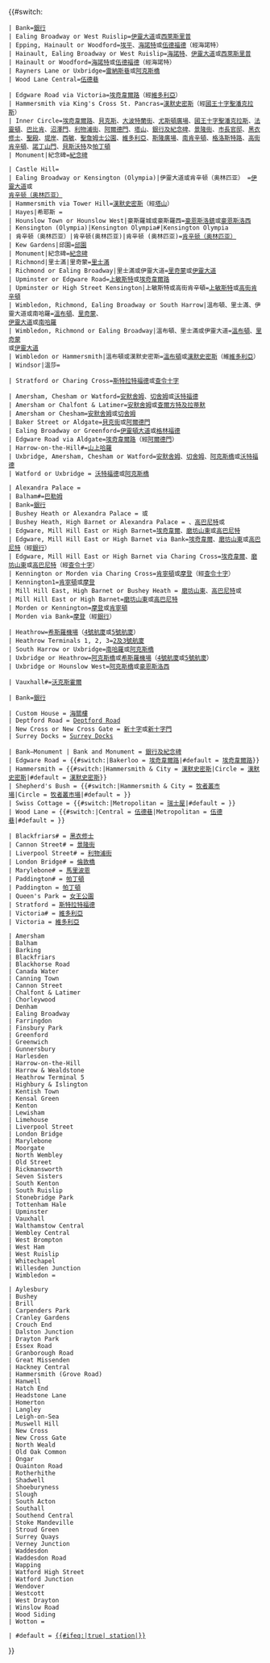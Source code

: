 {{#switch:{{{station}}}
<!-- 中央線 -->
 | Bank=[[銀行及紀念碑站|銀行]]
 | Ealing Broadway or West Ruislip=[[伊靈大道站|伊靈大道]]或[[西萊斯里普站|西萊斯里普]]
 | Epping, Hainault or Woodford=[[埃平站|埃平]]、[[海諾特站|海諾特]]或[[伍德福德站|伍德福德]]（經海諾特）
 | Hainault, Ealing Broadway or West Ruislip=[[海諾特站|海諾特]]、[[伊靈大道站|伊靈大道]]或[[西萊斯里普站|西萊斯里普]]
 | Hainault or Woodford=[[海諾特站|海諾特]]或[[伍德福德站|伍德福德]]（經海諾特）
 | Rayners Lane or Uxbridge=[[雷納斯巷站|雷納斯巷]]或[[阿克斯橋站|阿克斯橋]]
 | Wood Lane Central=[[伍德巷站|伍德巷]]

<!-- 環線 -->
 | Edgware Road via Victoria=[[埃奇韋爾路站 (環線、區域線和漢默史密斯及城市線)|埃奇韋爾路]]（經[[維多利亞車站 (倫敦)|維多利亞]]）
 | Hammersmith via King's Cross St. Pancras=[[漢默史密斯站 (漢默史密斯及城市線和環線)|漢默史密斯]]（經[[國王十字聖潘克拉斯站|國王十字聖潘克拉斯]]）
 | Inner Circle=[[埃奇韋爾路站 (環線、區域線和漢默史密斯及城市線)|埃奇韋爾路]]、[[貝克街站|貝克斯]]、[[大波特蘭街站|大波特蘭街]]、[[尤斯頓廣場站|尤斯頓廣場]]、[[國王十字聖潘克拉斯站|國王十字聖潘克拉斯]]、[[法靈頓站|法靈頓]]、[[巴比肯站|巴比肯]]、[[沼澤門站|沼澤門]]、[[利物浦街站|利物浦街]]、[[阿爾德門站|阿爾德門]]、[[塔山站|塔山]]、[[銀行及紀念碑站|銀行及紀念碑]]、[[景隆街站|景隆街]]、[[市長官邸站|市長官邸]]、[[黑衣修士站|黑衣修士]]、[[聖殿站|聖殿]]、[[堤岸站|堤岸]]、[[西敏站|西敏]]、[[聖詹姆士公園站|聖詹姆士公園]]、[[維多利亞車站 (倫敦)|維多利亞]]、[[斯隆廣場站|斯隆廣場]]、[[南肯辛頓站|南肯辛頓]]、[[格洛斯特路站|格洛斯特路]]、[[高街肯辛頓站|高街肯辛頓]]、[[諾丁山門站|諾丁山門]]、[[貝斯沃特站|貝斯沃特]]及[[帕丁頓車站|帕丁頓]]
 | Monument|紀念碑=[[銀行及紀念碑站|紀念碑]]

<!-- 區域線 -->
 | Castle Hill={{link-en|西德萊頓站|West Drayton railway station|城堡山(伊靈迪恩)}}
 | Ealing Broadway or Kensington (Olympia)|伊靈大道或肯辛顿（奥林匹亚） =[[伊靈大道站|伊靈大道]]或<br/>[[肯辛顿（奥林匹亚）站|肯辛顿（奥林匹亚）]]
 | Hammersmith via Tower Hill=[[漢默史密斯站 (漢默史密斯及城市線和環線)|漢默史密斯]]（經[[塔山站|塔山]]）
 | Hayes|希耶斯 = {{link-en|希耶斯及哈靈頓站|Hayes & Harlington railway station|希耶斯}}
 | Hounslow Town or Hounslow West|豪斯羅城或豪斯羅西=[[豪恩斯洛鎮站|豪恩斯洛鎮]]或[[豪恩斯洛西站|豪恩斯洛西]]
 | Kensington (Olympia)|Kensington Olympia#|Kensington Olympia
 | 肯辛顿（奥林匹亚）|肯辛顿(奥林匹亚)|肯辛顿 (奥林匹亚)=[[肯辛顿（奥林匹亚）站|肯辛顿（奥林匹亚）]]
 | Kew Gardens|邱園=[[邱園站|邱園]]
 | Monument|紀念碑=[[銀行及紀念碑站|紀念碑]]
 | Richmond|里士滿|里奇蒙=[[里士滿站|里士滿]]
 | Richmond or Ealing Broadway|里士滿或伊靈大道=[[里奇蒙站|里奇蒙]]或[[伊靈大道站|伊靈大道]]
 | Upminster or Edgware Road=[[上敏斯特站|上敏斯特]]或[[埃奇韋爾路站 (環線、區域線和漢默史密斯及城市線)|埃奇韋爾路]]
 | Upminster or High Street Kensington|上敏斯特或高街肯辛頓=[[上敏斯特站|上敏斯特]]或[[高街肯辛頓站|高街肯辛頓]]
 | Wimbledon, Richmond, Ealing Broadway or South Harrow|溫布頓、里士滿、伊靈大道或南哈羅=[[溫布頓站|溫布頓]]、[[里奇蒙站|里奇蒙]]、<br/>[[伊靈大道站|伊靈大道]]或[[南哈羅站|南哈羅]]
 | Wimbledon, Richmond or Ealing Broadway|溫布頓、里士滿或伊靈大道=[[溫布頓站|溫布頓]]、[[里奇蒙站|里奇蒙]]<br/>或[[伊靈大道站|伊靈大道]]
 | Wimbledon or Hammersmith|溫布頓或漢默史密斯=[[溫布頓站|溫布頓]]或[[漢默史密斯站 (漢默史密斯及城市線和環線)|漢默史密斯]]（維[[維多利亞車站 (倫敦)|維多利亞]]）
 | Windsor|溫莎={{link-en|溫莎及伊頓中央站|Windsor & Eton Central railway station|溫莎}}

<!-- 銀禧線 -->
 | Stratford or Charing Cross=[[斯特拉特福德站|斯特拉特福德]]或[[查令十字地鐵站|查令十字]]

<!-- 大都會線 -->
 | Amersham, Chesham or Watford=[[安默舍姆站|安默舍姆]]、[[切舍姆站|切舍姆]]或[[沃特福德站|沃特福德]]
 | Amersham or Chalfont & Latimer=[[安默舍姆站|安默舍姆]]或[[查爾方特及拉蒂默站|查爾方特及拉蒂默]]
 | Amersham or Chesham=[[安默舍姆站|安默舍姆]]或[[切舍姆站|切舍姆]]
 | Baker Street or Aldgate=[[貝克街站|貝克街]]或[[阿爾德門站|阿爾德門]]
 | Ealing Broadway or Greenford=[[伊靈大道站|伊靈頓大道]]或[[格林福德站|格林福德]]
 | Edgware Road via Aldgate=[[埃奇韋爾路站 (環線、區域線和漢默史密斯及城市線)|埃奇韋爾路]]（經[[阿爾德門站|阿爾德門]]）
 | Harrow-on-the-Hill#=[[山上哈羅站|山上哈羅]]
 | Uxbridge, Amersham, Chesham or Watford=[[安默舍姆站|安默舍姆]]、[[切舍姆站|切舍姆]]、[[阿克斯橋站|阿克斯橋]]或[[沃特福德站|沃特福德]]
 | Watford or Uxbridge = [[沃特福德站|沃特福德]]或[[阿克斯橋站|阿克斯橋]]

<!-- 北線 -->
 | Alexandra Palace = {{link-en|亞歷山德拉宮站 (1873-1954年)|Alexandra Palace railway station (1873-1954)|亞歷山德拉宮}}
 | Balham#=[[巴勒姆站|巴勒姆]]
 | Bank=[[銀行及紀念碑站|銀行]]
 | Bushey Heath or Alexandra Palace = {{link-en|布什爾荒原站|Bushey Heath tube station|布什爾荒原}}或{{link-en|亞歷山德拉宮 (1873-1954年)|Alexandra Palace railway station (1873-1954)|亞歷山德拉宮}}
 | Bushey Heath, High Barnet or Alexandra Palace = {{link-en|布什爾荒原站|Bushey Heath tube station|布什爾荒原}}、[[高巴尼特站|高巴尼特]]或{{link-en|亞歷山德拉宮 (1873-1954年)|Alexandra Palace railway station (1873-1954)|亞歷山德拉宮}}
 | Edgware, Mill Hill East or High Barnet=[[埃奇韋爾站|埃奇韋爾]]、[[磨坊山東站|磨坊山東]]或[[高巴尼特站|高巴尼特]]
 | Edgware, Mill Hill East or High Barnet via Bank=[[埃奇韋爾站|埃奇韋爾]]、[[磨坊山東站|磨坊山東]]或[[高巴尼特站|高巴尼特]]（經[[銀行及紀念碑站|銀行]]）
 | Edgware, Mill Hill East or High Barnet via Charing Cross=[[埃奇韋爾站|埃奇韋爾]]、[[磨坊山東站|磨坊山東]]或[[高巴尼特站|高巴尼特]]（經[[查令十字地鐵站|查令十字]]） 
 | Kennington or Morden via Charing Cross=[[肯寧頓站|肯寧頓]]或[[摩登站|摩登]]（經[[查令十字地鐵站|查令十字]]）
 | Kennington1=[[肯寧頓站|肯寧頓]]或[[摩登站|摩登]]
 | Mill Hill East, High Barnet or Bushey Heath = [[磨坊山東站|磨坊山東]]、[[高巴尼特站|高巴尼特]]或{{link-en|布什爾荒原站|Bushey Heath tube station|布什爾荒原}}
 | Mill Hill East or High Barnet=[[磨坊山東站|磨坊山東]]或[[高巴尼特站|高巴尼特]]
 | Morden or Kennington=[[摩登站|摩登]]或[[肯寧頓站|肯寧頓]]
 | Morden via Bank=[[摩登站|摩登]]（經[[銀行及紀念碑站|銀行]]）

<!-- 皮卡迪利線 -->
 | Heathrow=[[倫敦希斯羅機場|希斯羅機場]]（[[希斯洛機場4號航廈站|4號航廈]]或[[希斯洛機場5號航廈站|5號航廈]]）
 | Heathrow Terminals 1, 2, 3=[[希斯洛機場2及3號航廈站|2及3號航廈]]
 | South Harrow or Uxbridge=[[南哈羅站|南哈羅]]或[[阿克斯橋站|阿克斯橋]]
 | Uxbridge or Heathrow=[[阿克斯橋站|阿克斯橋]]或[[倫敦希斯羅機場|希斯羅機場]]（[[希斯洛機場4號航廈站|4號航廈]]或[[希斯洛機場5號航廈站|5號航廈]]）
 | Uxbridge or Hounslow West=[[阿克斯橋站|阿克斯橋]]或[[豪恩斯洛西站|豪恩斯洛西]]

<!-- 維多利亞線 -->
 | Vauxhall#=[[沃克斯霍爾站|沃克斯霍爾]]

<!-- 滑鐵盧及城市線 -->
 | Bank=[[銀行及紀念碑站|銀行]]

<!-- other lines (DLR/ELL/LO) -->
 | Custom House = [[海關樓站|海關樓]]
 | Deptford Road = [[Surrey Quays railway station|Deptford Road]]
 | New Cross or New Cross Gate = [[新十字站|新十字]]或[[新十字門站|新十字門]]
 | Surrey Docks = [[Surrey Quays railway station|Surrey Docks]]

<!-- 多線站 -->
 | Bank–Monument | Bank and Monument = [[銀行及紀念碑站|銀行及紀念碑]]
 | Edgware Road = {{#switch:{{{line}}}|Bakerloo = [[埃奇韋爾路站 (貝克盧線)|埃奇韋爾路]]|#default = [[埃奇韋爾路站 (環線、區域線和漢默史密斯及城市線)|埃奇韋爾路]]}}
 | Hammersmith = {{#switch:{{{line}}}|Hammersmith & City = [[漢默史密斯站 (漢默史密斯及城市線和環線)|漢默史密斯]]|Circle = [[漢默史密斯站 (漢默史密斯及城市線和環線)|漢默史密斯]]|#default = [[漢默史密斯站 (皮卡迪利線和區域線)|漢默史密斯]]}}
 | Shepherd's Bush = {{#switch:{{{line}}}|Hammersmith & City = [[牧者叢市場站|牧者叢市場]]|Circle = [[牧者叢市場站|牧者叢市場]]|#default = [[{{{station}}}站|{{{station}}}]]}}
 | Swiss Cottage = {{#switch:{{{line}}}|Metropolitan = [[瑞士屋站|瑞士屋]]|#default = [[{{{station}}}站|{{{station}}}]]}}
 | Wood Lane = {{#switch:{{{line}}}|Central = [[伍德巷站|伍德巷]]|Metropolitan = [[伍德巷站|伍德巷]]|#default = [[{{{station}}}站|{{{station}}}]]}}

<!-- 倫敦火車總站 -->
 | Blackfriars# = [[黑衣修士站#黑衣修士地鐵站|黑衣修士]]
 | Cannon Street# = [[景隆街站#景隆街地鐵站|景隆街]]
 | Liverpool Street# = [[利物浦街站|利物浦街]]
 | London Bridge# = [[倫敦橋站#倫敦橋地鐵站|倫敦橋]]
 | Marylebone# = [[馬里波恩站|馬里波恩]]
 | Paddington# = [[帕丁頓車站#帕丁頓地鐵站|帕丁頓]]
 | Paddington = [[帕丁頓車站|帕丁頓]]
 | Queen's Park = [[女王公園站|女王公園]]
 | Stratford = [[斯特拉特福德站|斯特拉特福德]]
 | Victoria# = [[維多利亞車站 (倫敦)#維多利亞地鐵站|維多利亞]]
 | Victoria = [[維多利亞車站 (倫敦)|維多利亞]]

<!-- Xxx站 -->
 | Amersham
 | Balham
 | Barking
 | Blackfriars
 | Blackhorse Road
 | Canada Water
 | Canning Town
 | Cannon Street
 | Chalfont & Latimer
 | Chorleywood
 | Denham
 | Ealing Broadway
 | Farringdon
 | Finsbury Park
 | Greenford
 | Greenwich
 | Gunnersbury
 | Harlesden
 | Harrow-on-the-Hill
 | Harrow & Wealdstone
 | Heathrow Terminal 5
 | Highbury & Islington
 | Kentish Town
 | Kensal Green
 | Kenton
 | Lewisham
 | Limehouse
 | Liverpool Street
 | London Bridge
 | Marylebone
 | Moorgate
 | North Wembley
 | Old Street
 | Rickmansworth
 | Seven Sisters
 | South Kenton
 | South Ruislip
 | Stonebridge Park
 | Tottenham Hale
 | Upminster
 | Vauxhall
 | Walthamstow Central
 | Wembley Central
 | West Brompton
 | West Ham
 | West Ruislip
 | Whitechapel
 | Willesden Junction
 | Wimbledon = [[{{{station}}}站|{{{station}}}]]

<!-- Xxx站-->
 | Aylesbury
 | Bushey
 | Brill
 | Carpenders Park
 | Cranley Gardens
 | Crouch End
 | Dalston Junction
 | Drayton Park
 | Essex Road
 | Granborough Road
 | Great Missenden
 | Hackney Central
 | Hammersmith (Grove Road)
 | Hanwell
 | Hatch End
 | Headstone Lane
 | Homerton
 | Langley
 | Leigh-on-Sea
 | Muswell Hill
 | New Cross
 | New Cross Gate
 | North Weald
 | Old Oak Common
 | Ongar
 | Quainton Road
 | Rotherhithe
 | Shadwell
 | Shoeburyness
 | Slough
 | South Acton
 | Southall
 | Southend Central
 | Stoke Mandeville
 | Stroud Green
 | Surrey Quays
 | Verney Junction
 | Waddesdon
 | Waddesdon Road
 | Wapping
 | Watford High Street
 | Watford Junction
 | Wendover
 | Westcott
 | West Drayton
 | Winslow Road
 | Wood Siding
 | Wotton = [[{{{station}}}站|{{{station}}}]]

<!-- Xxx地鐵站 -->
 | #default = [[{{{station}}}站|{{{station}}}{{#ifeq:{{{link}}}|true|&nbsp;station|}}]]
}}<noinclude>
{{Documentation}}
<!-- Add categories and interwikis to the /doc subpage, not here! -->
</noinclude>